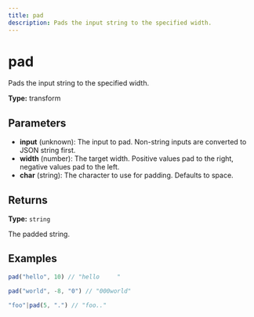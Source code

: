 ```yaml
---
title: pad
description: Pads the input string to the specified width.
---
```


# pad

Pads the input string to the specified width.

**Type:** transform

## Parameters

- **input** (unknown): The input to pad. Non-string inputs are converted to JSON string first.
- **width** (number): The target width. Positive values pad to the right, negative values pad to the left.
- **char** (string): The character to use for padding. Defaults to space.

## Returns

**Type:** `string`

The padded string.

## Examples

```javascript
pad("hello", 10) // "hello     "
```

```javascript
pad("world", -8, "0") // "000world"
```

```javascript
"foo"|pad(5, ".") // "foo.."
```
